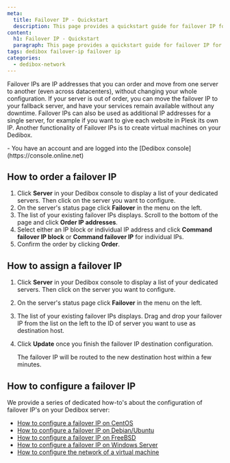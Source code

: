 ```yaml
---
meta:
  title: Failover IP - Quickstart
  description: This page provides a quickstart guide for failover IP for Dedibox servers.
content:
  h1: Failover IP - Quickstart
  paragraph: This page provides a quickstart guide for failover IP for Dedibox servers.
tags: dedibox failover-ip failover ip 
categories:
  - dedibox-network
---
```


Failover IPs are IP addresses that you can order and move from one server to another (even across datacenters), without changing your whole configuration. If your server is out of order, you can move the failover IP to your fallback server, and have your services remain available without any downtime. Failover IPs can also be used as additional IP addresses for a single server, for example if you want to give each website in Plesk its own IP. Another functionality of Failover IPs is to create virtual machines on your Dedibox.

<Message type="requirement">
  - You have an account and are logged into the [Dedibox console](https://console.online.net)
</Message>

<Macro id="failover-ip" />

## How to order a failover IP

1. Click **Server** in your Dedibox console to display a list of your dedicated servers. Then click on the server you want to configure.
2. On the server's status page click **Failover** in the menu on the left. 
3. The list of your existing failover IPs displays. Scroll to the bottom of the page and click **Order IP addresses**.
4. Select either an IP block or individual IP address and click **Command failover IP block** or **Command failover IP** for individual IPs.
5. Confirm the order by clicking **Order**.

## How to assign a failover IP

1. Click **Server** in your Dedibox console to display a list of your dedicated servers. Then click on the server you want to configure.
2. On the server's status page click **Failover** in the menu on the left. 
3. The list of your existing failover IPs displays. Drag and drop your failover IP from the list on the left to the ID of server you want to use as destination host. 
4. Click **Update** once you finish the failover IP destination configuration. 

    The failover IP will be routed to the new destination host within a few minutes. 

## How to configure a failover IP

We provide a series of dedicated how-to's about the configuration of failover IP's on your Dedibox server: 

* [How to configure a failover IP on CentOS](/dedibox-network/ip-failover/how-to/configure-centos/)
* [How to configure a failover IP on Debian/Ubuntu](/dedibox-network/ip-failover/how-to/configure-debian-ubuntu/)
* [How to configure a failover IP on FreeBSD](/dedibox-network/ip-failover/how-to/configure-freebsd/)
* [How to configure a failover IP on Windows Server](/dedibox-network/ip-failover/how-to/configure-windows/)
* [How to configure the network of a virtual machine](/dedibox-network/ip-failover/how-to/configure-network-virtual-machine/)



